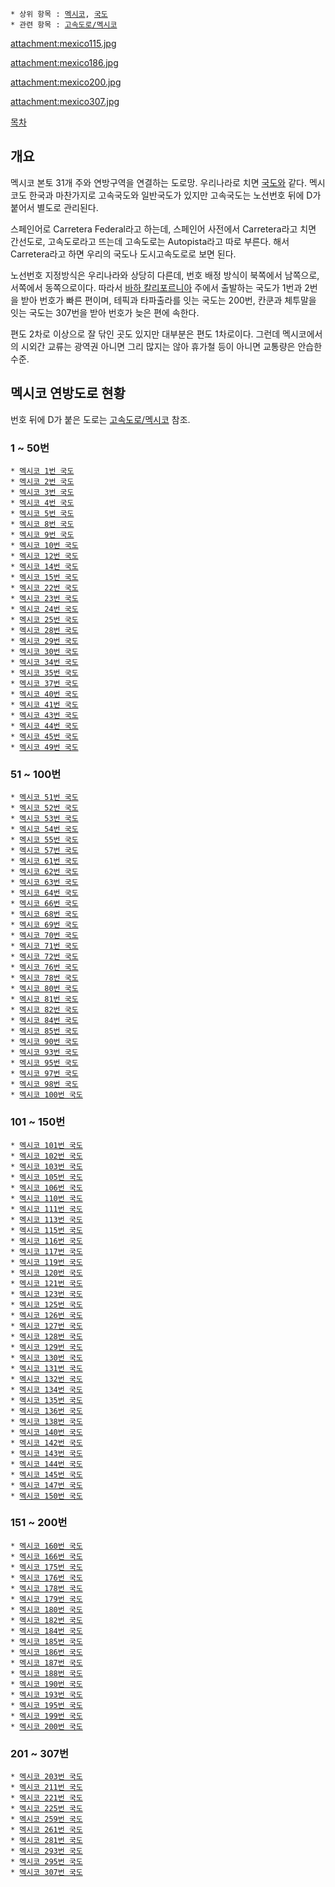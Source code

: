  * 상위 항목 : [[멕시코]], [[국도]]
 * 관련 항목 : [[고속도로/멕시코]]

attachment:mexico115.jpg

attachment:mexico186.jpg

attachment:mexico200.jpg

attachment:mexico307.jpg

[[목차]]

== 개요 ==
멕시코 본토 31개 주와 연방구역을 연결하는 도로망. 우리나라로 치면 [[국도]]와 같다. 멕시코도 한국과 마찬가지로 고속국도와 일반국도가 있지만 고속국도는 노선번호 뒤에 D가 붙어서 별도로 관리된다.

스페인어로 Carretera Federal라고 하는데, 스페인어 사전에서 Carretera라고 치면 간선도로, 고속도로라고 뜨는데 고속도로는 Autopista라고 따로 부른다. 해서 Carretera라고 하면 우리의 국도나 도시고속도로로 보면 된다.

노선번호 지정방식은 우리나라와 상당히 다른데, 번호 배정 방식이 북쪽에서 남쪽으로, 서쪽에서 동쪽으로이다. 따라서 [[바하 칼리포르니아]] 주에서 출발하는 국도가 1번과 2번을 받아 번호가 빠른 편이며, 테픽과 타파출라를 잇는 국도는 200번, 칸쿤과 체투말을 잇는 국도는 307번을 받아 번호가 늦은 편에 속한다.

편도 2차로 이상으로 잘 닦인 곳도 있지만 대부분은 편도 1차로이다. 그런데 멕시코에서의 시외간 교류는 광역권 아니면 그리 많지는 않아 휴가철 등이 아니면 교통량은 안습한 수준.

== 멕시코 연방도로 현황 ==
번호 뒤에 D가 붙은 도로는 [[고속도로/멕시코]] 참조.

=== 1 ~ 50번 ===
 * [[멕시코 1번 국도]]
 * [[멕시코 2번 국도]]
 * [[멕시코 3번 국도]]
 * [[멕시코 4번 국도]]
 * [[멕시코 5번 국도]]
 * [[멕시코 8번 국도]]
 * [[멕시코 9번 국도]]
 * [[멕시코 10번 국도]]
 * [[멕시코 12번 국도]]
 * [[멕시코 14번 국도]]
 * [[멕시코 15번 국도]]
 * [[멕시코 22번 국도]]
 * [[멕시코 23번 국도]]
 * [[멕시코 24번 국도]]
 * [[멕시코 25번 국도]]
 * [[멕시코 28번 국도]]
 * [[멕시코 29번 국도]]
 * [[멕시코 30번 국도]]
 * [[멕시코 34번 국도]]
 * [[멕시코 35번 국도]]
 * [[멕시코 37번 국도]]
 * [[멕시코 40번 국도]]
 * [[멕시코 41번 국도]]
 * [[멕시코 43번 국도]]
 * [[멕시코 44번 국도]]
 * [[멕시코 45번 국도]]
 * [[멕시코 49번 국도]]

=== 51 ~ 100번 ===
 * [[멕시코 51번 국도]]
 * [[멕시코 52번 국도]]
 * [[멕시코 53번 국도]]
 * [[멕시코 54번 국도]]
 * [[멕시코 55번 국도]]
 * [[멕시코 57번 국도]]
 * [[멕시코 61번 국도]]
 * [[멕시코 62번 국도]]
 * [[멕시코 63번 국도]]
 * [[멕시코 64번 국도]]
 * [[멕시코 66번 국도]]
 * [[멕시코 68번 국도]]
 * [[멕시코 69번 국도]]
 * [[멕시코 70번 국도]]
 * [[멕시코 71번 국도]]
 * [[멕시코 72번 국도]]
 * [[멕시코 76번 국도]]
 * [[멕시코 78번 국도]]
 * [[멕시코 80번 국도]]
 * [[멕시코 81번 국도]]
 * [[멕시코 82번 국도]]
 * [[멕시코 84번 국도]]
 * [[멕시코 85번 국도]]
 * [[멕시코 90번 국도]]
 * [[멕시코 93번 국도]]
 * [[멕시코 95번 국도]]
 * [[멕시코 97번 국도]]
 * [[멕시코 98번 국도]]
 * [[멕시코 100번 국도]]

=== 101 ~ 150번 ===
 * [[멕시코 101번 국도]]
 * [[멕시코 102번 국도]]
 * [[멕시코 103번 국도]]
 * [[멕시코 105번 국도]]
 * [[멕시코 106번 국도]]
 * [[멕시코 110번 국도]]
 * [[멕시코 111번 국도]]
 * [[멕시코 113번 국도]]
 * [[멕시코 115번 국도]]
 * [[멕시코 116번 국도]]
 * [[멕시코 117번 국도]]
 * [[멕시코 119번 국도]]
 * [[멕시코 120번 국도]]
 * [[멕시코 121번 국도]]
 * [[멕시코 123번 국도]]
 * [[멕시코 125번 국도]]
 * [[멕시코 126번 국도]]
 * [[멕시코 127번 국도]]
 * [[멕시코 128번 국도]]
 * [[멕시코 129번 국도]]
 * [[멕시코 130번 국도]]
 * [[멕시코 131번 국도]]
 * [[멕시코 132번 국도]]
 * [[멕시코 134번 국도]]
 * [[멕시코 135번 국도]]
 * [[멕시코 136번 국도]]
 * [[멕시코 138번 국도]]
 * [[멕시코 140번 국도]]
 * [[멕시코 142번 국도]]
 * [[멕시코 143번 국도]]
 * [[멕시코 144번 국도]]
 * [[멕시코 145번 국도]]
 * [[멕시코 147번 국도]]
 * [[멕시코 150번 국도]]

=== 151 ~ 200번 ===
 * [[멕시코 160번 국도]]
 * [[멕시코 166번 국도]]
 * [[멕시코 175번 국도]]
 * [[멕시코 176번 국도]]
 * [[멕시코 178번 국도]]
 * [[멕시코 179번 국도]]
 * [[멕시코 180번 국도]]
 * [[멕시코 182번 국도]]
 * [[멕시코 184번 국도]]
 * [[멕시코 185번 국도]]
 * [[멕시코 186번 국도]]
 * [[멕시코 187번 국도]]
 * [[멕시코 188번 국도]]
 * [[멕시코 190번 국도]]
 * [[멕시코 193번 국도]]
 * [[멕시코 195번 국도]]
 * [[멕시코 199번 국도]]
 * [[멕시코 200번 국도]]

=== 201 ~ 307번 ===
 * [[멕시코 203번 국도]]
 * [[멕시코 211번 국도]]
 * [[멕시코 221번 국도]]
 * [[멕시코 225번 국도]]
 * [[멕시코 259번 국도]]
 * [[멕시코 261번 국도]]
 * [[멕시코 281번 국도]]
 * [[멕시코 293번 국도]]
 * [[멕시코 295번 국도]]
 * [[멕시코 307번 국도]]
